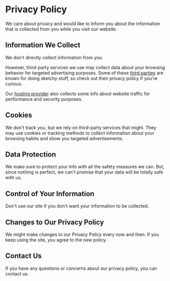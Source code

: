 # Privacy Policy

We care about privacy and would like to inform you about the information that is collected from you while you visit our website.

## Information We Collect

We don't directly collect information from you.

However, third-party services we use may collect data about your browsing behavior for targeted advertising purposes. Some of these [third parties](https://adsense.google.com/) are known for doing sketchy stuff, so check out their privacy policy if you're curious.

Our [hosting provider](https://vercel.com/) also collects some info about website traffic for performance and security purposes.

## Cookies

We don't track you, but we rely on third-party services that might. They may use cookies or tracking methods to collect information about your browsing habits and show you targeted advertisements.

## Data Protection

We make sure to protect your info with all the safety measures we can. But, since nothing is perfect, we can't promise that your data will be totally safe with us.

## Control of Your Information

Don't use our site if you don't want your information to be collected.

## Changes to Our Privacy Policy

We might make changes to our Privacy Policy every now and then. If you keep using the site, you agree to the new policy.

## Contact Us

If you have any questions or concerns about our privacy policy, you can contact us.
